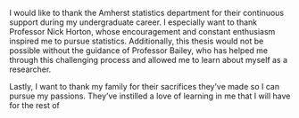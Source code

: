 I would like to thank the Amherst statistics department for their continuous support during my undergraduate career. I especially want to thank Professor Nick Horton, whose encouragement and constant enthusiasm inspired me to pursue statistics. Additionally, this thesis would not be possible without the guidance of Professor Bailey, who has helped me through this challenging process and allowed me to learn about myself as a researcher.

Lastly, I want to thank my family for their sacrifices they've made so I can pursue my passions. They've instilled a love of learning in me that I will have for the rest of 